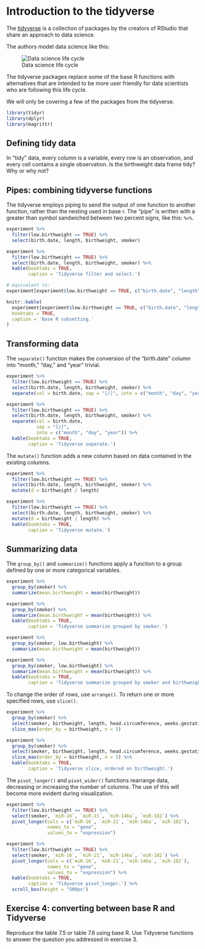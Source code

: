 # Introduction to the tidyverse

The [tidyverse](https://www.tidyverse.org/) is a collection of packages by the creators of RStudio that share an approach to data science.

The authors model data science like this:

![Data science life cycle](https://d33wubrfki0l68.cloudfront.net/571b056757d68e6df81a3e3853f54d3c76ad6efc/32d37/diagrams/data-science.png)

The tidyverse packages replace some of the base R functions with alternatives that are intended to be more user friendly for data scientists who are following this life cycle.

We will only be covering a few of the packages from the tidyverse.

```r
library(tidyr)
library(dplyr)
library(magrittr)
```

## Defining tidy data

In "tidy" data, every column is a variable, every row is an observation, and every cell contains a single observation. Is the birthweight data frame tidy? Why or why not?

## Pipes: combining tidyverse functions

The tidyverse employs piping to send the output of one function to another function, rather than the nesting used in base r. The "pipe" is written with a greater than symbol sandwiched between two percent signs, like this: `%>%`.

```r
experiment %>%
  filter(low.birthweight == TRUE) %>%
  select(birth.date, length, birthweight, smoker)
```
```r
experiment %>%
  filter(low.birthweight == TRUE) %>%
  select(birth.date, length, birthweight, smoker) %>%
  kable(booktabs = TRUE,
        caption = 'Tidyverse filter and select.')
```
```r
# equivalent to:
experiment[experiment$low.birthweight == TRUE, c("birth.date", "length", "birthweight", "smoker")]
```
```r
knitr::kable(
  experiment[experiment$low.birthweight == TRUE, c("birth.date", "length", "birthweight", "smoker")],
  booktabs = TRUE,
  caption = 'Base R subsetting.'
)
```
## Transforming data

The `separate()` function makes the conversion of the "birth.date" column into "month," "day," and "year" trivial.

```r
experiment %>%
  filter(low.birthweight == TRUE) %>%
  select(birth.date, length, birthweight, smoker) %>%
  separate(col = birth.date, sep = "[/]", into = c("month", "day", "year"))
```
```r
experiment %>%
  filter(low.birthweight == TRUE) %>%
  select(birth.date, length, birthweight, smoker) %>%
  separate(col = birth.date,
           sep = "[/]",
           into = c("month", "day", "year")) %>%
  kable(booktabs = TRUE,
        caption = 'Tidyverse separate.')
```

The `mutate()` function adds a new column based on data contained in the existing columns.

```r
experiment %>%
  filter(low.birthweight == TRUE) %>%
  select(birth.date, length, birthweight, smoker) %>%
  mutate(d = birthweight / length)
```
```r
experiment %>%
  filter(low.birthweight == TRUE) %>%
  select(birth.date, length, birthweight, smoker) %>%
  mutate(d = birthweight / length) %>%
  kable(booktabs = TRUE,
        caption = 'Tidyverse mutate.')
```

## Summarizing data

The `group_by()` and `summarize()` functions apply a function to a group defined by one or more categorical variables.

```r
experiment %>%
  group_by(smoker) %>%
  summarize(mean.birthweight = mean(birthweight))
```
```r
experiment %>%
  group_by(smoker) %>%
  summarize(mean.birthweight = mean(birthweight)) %>%
  kable(booktabs = TRUE,
        caption = 'Tidyverse summarize grouped by smoker.')
```
```r
experiment %>%
  group_by(smoker, low.birthweight) %>%
  summarize(mean.birthweight = mean(birthweight))
```
```r
experiment %>%
  group_by(smoker, low.birthweight) %>%
  summarize(mean.birthweight = mean(birthweight)) %>%
  kable(booktabs = TRUE,
        caption = 'Tidyverse summarize grouped by smoker and birthweight.')
```

To change the order of rows, use `arrange()`. To return one or more specified rows, use `slice()`.

```r
experiment %>%
  group_by(smoker) %>%
  select(smoker, birthweight, length, head.circumference, weeks.gestation) %>%
  slice_max(order_by = birthweight, n = 5)
```

```r
experiment %>%
  group_by(smoker) %>%
  select(smoker, birthweight, length, head.circumference, weeks.gestation) %>%
  slice_max(order_by = birthweight, n = 5) %>%
  kable(booktabs = TRUE,
        caption = 'Tidyverse slice, ordered on birthweight.')
```

The `pivot_longer()` and `pivot_wider()` functions rearrange data, decreasing or increasing the number of columns. The use of this will become more evident during visualization.

```r
experiment %>%
  filter(low.birthweight == TRUE) %>%
  select(smoker, `miR-16`, `miR-21`, `miR-146a`, `miR-182`) %>%
  pivot_longer(cols = c(`miR-16`, `miR-21`, `miR-146a`, `miR-182`),
               names_to = "gene",
               values_to = "expression") 
```

```r
experiment %>%
  filter(low.birthweight == TRUE) %>%
  select(smoker, `miR-16`, `miR-21`, `miR-146a`, `miR-182`) %>%
  pivot_longer(cols = c(`miR-16`, `miR-21`, `miR-146a`, `miR-182`),
               names_to = "gene",
               values_to = "expression") %>%
  kable(booktabs = TRUE,
        caption = 'Tidyverse pivot_longer.') %>%
  scroll_box(height = "500px")
```

## Exercise 4: converting between base R and Tidyverse

Reproduce the table 7.5 or table 7.6 using base R. Use Tidyverse functions to answer the question you addressed in exercise 3.